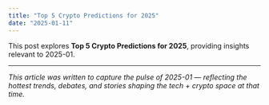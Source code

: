 ```yaml
---
title: "Top 5 Crypto Predictions for 2025"
date: "2025-01-11"
---
```


This post explores **Top 5 Crypto Predictions for 2025**, providing insights relevant to 2025-01.

---

*This article was written to capture the pulse of 2025-01 — reflecting the hottest trends, debates, and stories shaping the tech + crypto space at that time.*
